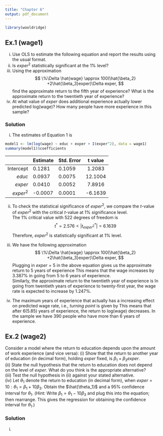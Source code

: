---
title: "Chapter 6"
output: pdf_document
---

```{r echo=FALSE}
library(wooldridge)

```


## Ex.1 (wage1)

(i) Use OLS to estimate the following equation
\begin{equation}
  log(wage) = \beta_0 + \beta_1educ + \beta_2exper + \beta_3exper^2 + u 
\end{equation}
and report the results using the usual format.
(ii)  Is $exper^2$ statistically significant at the $1\%$ level?
(iii)  Using the approximation 
$$
  \%\Delta \hat{wage} \approx 100(\hat{\beta_2} +2\hat{\beta_3}exper)\Delta exper,
$$
     find the approximate return to the fifth year of experience? What is the approximate return to the twentieth year of experience?
(iv)  At what value of $exper$ does additional experience actually lower predicted log(wage)? How many people have more experience in this sample?

### Solution

(i)  The estimates of Equation 1 is
```{r,include=FALSE}
model1 <- lm(log(wage) ~ educ + exper + I(exper^2), data = wage1)
summary(model1)$coefficients
```

|        | Estimate | Std. Error | t value |
|------:|:-----|---------|:------:|
| Intercept | 0.1281 | 0.1059 | 1.2083 |
| $educ$ | 0.0937 | 0.0075 | 12.1004 |
| $exper$ | 0.0410 | 0.0052 | 7.8916 |
| $exper^2$ | -0.0007 | 0.0001 | -6.1639 |

(ii)  To check the statistical significance of $exper^2$, we compare the *t*-value of $exper^2$ with the critical *t*-value at $1\%$ significance level.  
  The $1\%$ critical value with 522 degrees of freedom is
  $$t^* = 2.576 < |t^*_{exper^2}| = 6.1639$$
 Therefore, $exper^2$ is statistically significant at 1\% level.  
 
(iii)  We have the following approximation
$$
  \%\Delta \hat{wage} \approx 100(\hat{\beta_2} +2\hat{\beta_3}exper)\Delta exper,
$$
  Plugging in $exper = 5$ in the above equation gives us the approximate return to 5 years of experience
\begin{equation}
\begin{split}
\frac{\%\Delta\hat{wage}}{\Delta exper} & = 100[0.0410+2(-0.007)(5)]\\
& \approx 3.387
\end{split}
\end{equation}
  This means that the wage increases by 3.387\% in going from 5 to 6 years of experience.  
  Similarly, the approximate return to the twentieth year of experience is
\begin{equation}
\begin{split}
\frac{\%\Delta\hat{wage}}{\Delta exper} & = 100[0.0410+2(-0.007)(20)]\\
& \approx 1.247
\end{split}
\end{equation}
 In going from twentieth years of experience to twenty-first year, the wage rate is expected to increase by 1.247\%.  
 
(iv)  The maximum years of experience that actually has a increasing effect on predicted wage rate, i.e., *turning point* is given by
\begin{equation}
\begin{split}
exper^* & = |\hat{\beta_2}/2\hat{\beta_3}|\\
& = |\frac{0.0410}{-0.0007}|\\
& = 5.85
\end{split}
\end{equation}
This means that after 6(5.85) years of experience, the return to log(wage) decreases. In the sample we have 390 people who have more than 6 years of experience.

## Ex.2 (wage2)

Consider a model where the return to education depends upon the amount of work experience (and vice versa):
\begin{equation}
log(wage) = \beta_0 + \beta_1educ + \beta_2exper + \beta_3educ.exper + u.
\end{equation}
(i)  Show that the return to another year of education (in decimal form), holding $exper$ fixed, is $\beta_1 + \beta_3exper$.  
(ii)  State the null hypothesis that the return to education does not depend on the level of $exper$. What do you think is the appropriate alternative?  
(iii)  Test the null hypothesis in (ii) against your stated alternative.  
(iv) Let $\theta_1$ denote the return to education (in decimal form), when $exper = 10:\theta_1 = \beta_1 + 10\beta_3$. Obtain the $\hat{\theta_1}$ and a 95\% confidence interval for $\theta_1$. (Hint: Write $\beta_1 = \theta_1 - 10\beta_3$ and plug this into the equation; then rearrange. This gives the regression for obtaining the confidence interval for $\theta_1$.)

### Solution

(i) 
\begin{equation}
\frac{\Delta{log(wage)}}{\Delta educ} = \beta_1educ + \beta_3exper
\end{equation}

